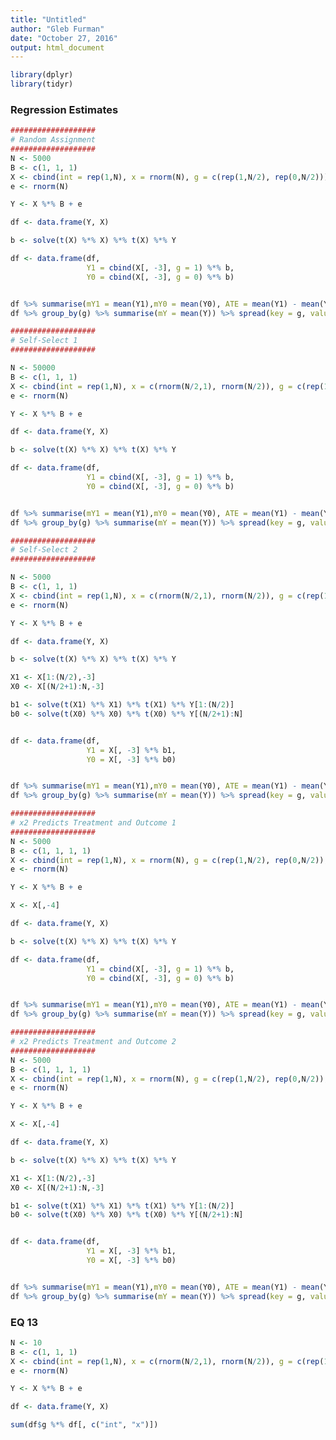 ```yaml
---
title: "Untitled"
author: "Gleb Furman"
date: "October 27, 2016"
output: html_document
---
```


```r
library(dplyr)
library(tidyr)

```

### Regression Estimates
```r
###################
# Random Assignment
###################
N <- 5000
B <- c(1, 1, 1)
X <- cbind(int = rep(1,N), x = rnorm(N), g = c(rep(1,N/2), rep(0,N/2)))
e <- rnorm(N)

Y <- X %*% B + e

df <- data.frame(Y, X)

b <- solve(t(X) %*% X) %*% t(X) %*% Y

df <- data.frame(df, 
                 Y1 = cbind(X[, -3], g = 1) %*% b,
                 Y0 = cbind(X[, -3], g = 0) %*% b)


df %>% summarise(mY1 = mean(Y1),mY0 = mean(Y0), ATE = mean(Y1) - mean(Y0))
df %>% group_by(g) %>% summarise(mY = mean(Y)) %>% spread(key = g, value = mY) %>% mutate(TE = `1` - `0`)

###################
# Self-Select 1
###################

N <- 50000
B <- c(1, 1, 1)
X <- cbind(int = rep(1,N), x = c(rnorm(N/2,1), rnorm(N/2)), g = c(rep(1,N/2), rep(0,N/2)))
e <- rnorm(N)

Y <- X %*% B + e

df <- data.frame(Y, X)

b <- solve(t(X) %*% X) %*% t(X) %*% Y

df <- data.frame(df, 
                 Y1 = cbind(X[, -3], g = 1) %*% b,
                 Y0 = cbind(X[, -3], g = 0) %*% b)


df %>% summarise(mY1 = mean(Y1),mY0 = mean(Y0), ATE = mean(Y1) - mean(Y0))
df %>% group_by(g) %>% summarise(mY = mean(Y)) %>% spread(key = g, value = mY) %>% mutate(TE = `1` - `0`)

###################
# Self-Select 2
###################

N <- 5000
B <- c(1, 1, 1)
X <- cbind(int = rep(1,N), x = c(rnorm(N/2,1), rnorm(N/2)), g = c(rep(1,N/2), rep(0,N/2)))
e <- rnorm(N)

Y <- X %*% B + e

df <- data.frame(Y, X)

b <- solve(t(X) %*% X) %*% t(X) %*% Y

X1 <- X[1:(N/2),-3]
X0 <- X[(N/2+1):N,-3]

b1 <- solve(t(X1) %*% X1) %*% t(X1) %*% Y[1:(N/2)]
b0 <- solve(t(X0) %*% X0) %*% t(X0) %*% Y[(N/2+1):N]


df <- data.frame(df, 
                 Y1 = X[, -3] %*% b1,
                 Y0 = X[, -3] %*% b0)


df %>% summarise(mY1 = mean(Y1),mY0 = mean(Y0), ATE = mean(Y1) - mean(Y0))
df %>% group_by(g) %>% summarise(mY = mean(Y)) %>% spread(key = g, value = mY) %>% mutate(TE = `1` - `0`)

###################
# x2 Predicts Treatment and Outcome 1
###################
N <- 5000
B <- c(1, 1, 1, 1)
X <- cbind(int = rep(1,N), x = rnorm(N), g = c(rep(1,N/2), rep(0,N/2)), x2 = c(rnorm(N/2,1), rnorm(N/2)))
e <- rnorm(N)

Y <- X %*% B + e

X <- X[,-4]

df <- data.frame(Y, X)

b <- solve(t(X) %*% X) %*% t(X) %*% Y

df <- data.frame(df, 
                 Y1 = cbind(X[, -3], g = 1) %*% b,
                 Y0 = cbind(X[, -3], g = 0) %*% b)


df %>% summarise(mY1 = mean(Y1),mY0 = mean(Y0), ATE = mean(Y1) - mean(Y0))
df %>% group_by(g) %>% summarise(mY = mean(Y)) %>% spread(key = g, value = mY) %>% mutate(TE = `1` - `0`)

###################
# x2 Predicts Treatment and Outcome 2
###################
N <- 5000
B <- c(1, 1, 1, 1)
X <- cbind(int = rep(1,N), x = rnorm(N), g = c(rep(1,N/2), rep(0,N/2)), x2 = c(rnorm(N/2,1), rnorm(N/2)))
e <- rnorm(N)

Y <- X %*% B + e

X <- X[,-4]

df <- data.frame(Y, X)

b <- solve(t(X) %*% X) %*% t(X) %*% Y

X1 <- X[1:(N/2),-3]
X0 <- X[(N/2+1):N,-3]

b1 <- solve(t(X1) %*% X1) %*% t(X1) %*% Y[1:(N/2)]
b0 <- solve(t(X0) %*% X0) %*% t(X0) %*% Y[(N/2+1):N]


df <- data.frame(df, 
                 Y1 = X[, -3] %*% b1,
                 Y0 = X[, -3] %*% b0)


df %>% summarise(mY1 = mean(Y1),mY0 = mean(Y0), ATE = mean(Y1) - mean(Y0))
df %>% group_by(g) %>% summarise(mY = mean(Y)) %>% spread(key = g, value = mY) %>% mutate(TE = `1` - `0`)
```

### EQ 13
```r
N <- 10
B <- c(1, 1, 1)
X <- cbind(int = rep(1,N), x = c(rnorm(N/2,1), rnorm(N/2)), g = c(rep(1,N/2), rep(0,N/2)))
e <- rnorm(N)

Y <- X %*% B + e

df <- data.frame(Y, X)

sum(df$g %*% df[, c("int", "x")])

```